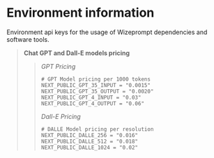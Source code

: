 # Environment information
Environment api keys for the usage of Wizeprompt dependencies and software tools.
> **Chat GPT and Dall-E models pricing**
>   > *GPT Pricing*
>   > ```.env filename=".env" copy
>   > # GPT Model pricing per 1000 tokens
>   > NEXT_PUBLIC_GPT_35_INPUT = "0.0015"
>   > NEXT_PUBLIC_GPT_35_OUTPUT = "0.0020"
>   > NEXT_PUBLIC_GPT_4_INPUT = "0.03"
>   > NEXT_PUBLIC_GPT_4_OUTPUT = "0.06"
>   > ```
>   > *Dall-E Pricing*
>   > ```.env filename=".env" copy
>   > # DALLE Model pricing per resolution
>   > NEXT_PUBLIC_DALLE_256 = "0.016"
>   > NEXT_PUBLIC_DALLE_512 = "0.018"
>   > NEXT_PUBLIC_DALLE_1024 = "0.02"
>   > ```